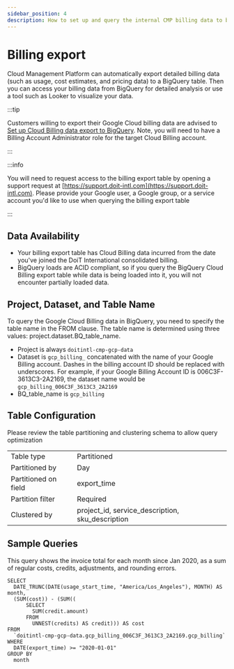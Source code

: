 ```yaml
---
sidebar_position: 4
description: How to set up and query the internal CMP billing data to build your own dashboards or get programmatic access
---
```


# Billing export

Cloud Management Platform can automatically export detailed billing data \(such as usage, cost estimates, and pricing data\) to a BigQuery table. Then you can access your billing data from BigQuery for detailed analysis or use a tool such as Looker to visualize your data.

:::tip

Customers willing to export their Google Cloud billing data are advised to [Set up Cloud Billing data export to BigQuery](https://cloud.google.com/billing/docs/how-to/export-data-bigquery-setup). Note, you will need to have a Billing Account Administrator role for the target Cloud Billing account.

:::

:::info

You will need to request access to the billing export table by opening a support request at [https://support.doit-intl.com](https://support.doit-intl.com). Please provide your Google user, a Google group, or a service account you'd like to use when querying the billing export table

:::

## Data Availability

- Your billing export table has Cloud Billing data incurred from the date you've joined the DoiT International consolidated billing.
- BigQuery loads are ACID compliant, so if you query the BigQuery Cloud Billing export table while data is being loaded into it, you will not encounter partially loaded data.

## Project, Dataset, and Table Name

To query the Google Cloud Billing data in BigQuery, you need to specify the table name in the FROM clause. The table name is determined using three values: project.dataset.BQ_table_name.

- Project is always `doitintl-cmp-gcp-data`
- Dataset is `gcp_billing_` concatenated with the name of your Google Billing account. Dashes in the billing account ID should be replaced with underscores. For example, if your Google Billing Account ID is 006C3F-3613C3-2A2169, the dataset name would be `gcp_billing_006C3F_3613C3_2A2169`
- BQ_table_name is `gcp_billing`

## Table Configuration

Please review the table partitioning and clustering schema to allow query optimization

|                      |                                                  |
| :------------------- | :----------------------------------------------- |
| Table type           | Partitioned                                      |
| Partitioned by       | Day                                              |
| Partitioned on field | export_time                                      |
| Partition filter     | Required                                         |
| Clustered by         | project_id, service_description, sku_description |

## Sample Queries

This query shows the invoice total for each month since Jan 2020, as a sum of regular costs, credits, adjustments, and rounding errors.

```text
SELECT
  DATE_TRUNC(DATE(usage_start_time, "America/Los_Angeles"), MONTH) AS month,
  (SUM(cost)) - (SUM((
      SELECT
        SUM(credit.amount)
      FROM
        UNNEST(credits) AS credit))) AS cost
FROM
  `doitintl-cmp-gcp-data.gcp_billing_006C3F_3613C3_2A2169.gcp_billing`
WHERE
  DATE(export_time) >= "2020-01-01"
GROUP BY
  month
```
